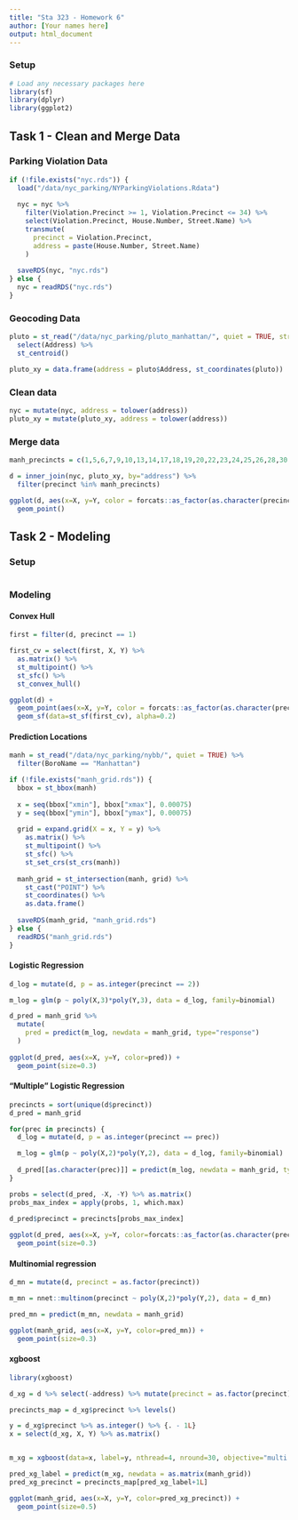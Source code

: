 ```yaml
---
title: "Sta 323 - Homework 6"
author: [Your names here]
output: html_document
---
```



### Setup

```r
# Load any necessary packages here
library(sf)
library(dplyr)
library(ggplot2)
```

## Task 1 - Clean and Merge Data

### Parking Violation Data

```r
if (!file.exists("nyc.rds")) {
  load("/data/nyc_parking/NYParkingViolations.Rdata")
  
  nyc = nyc %>%
    filter(Violation.Precinct >= 1, Violation.Precinct <= 34) %>%
    select(Violation.Precinct, House.Number, Street.Name) %>%
    transmute(
      precinct = Violation.Precinct, 
      address = paste(House.Number, Street.Name)
    )
  
  saveRDS(nyc, "nyc.rds")
} else {
  nyc = readRDS("nyc.rds")
}
```

### Geocoding Data

```r
pluto = st_read("/data/nyc_parking/pluto_manhattan/", quiet = TRUE, stringsAsFactors = FALSE) %>%
  select(Address) %>%
  st_centroid() 

pluto_xy = data.frame(address = pluto$Address, st_coordinates(pluto)) 
```

### Clean data

```r
nyc = mutate(nyc, address = tolower(address))
pluto_xy = mutate(pluto_xy, address = tolower(address))
```


### Merge data

```r
manh_precincts = c(1,5,6,7,9,10,13,14,17,18,19,20,22,23,24,25,26,28,30,32,33,34)

d = inner_join(nyc, pluto_xy, by="address") %>%
  filter(precinct %in% manh_precincts)

ggplot(d, aes(x=X, y=Y, color = forcats::as_factor(as.character(precinct)))) +
  geom_point()
```


## Task 2 - Modeling

### Setup

```r

```

### Modeling

#### Convex Hull

```r
first = filter(d, precinct == 1)

first_cv = select(first, X, Y) %>% 
  as.matrix() %>% 
  st_multipoint() %>% 
  st_sfc() %>% 
  st_convex_hull()

ggplot(d) +
  geom_point(aes(x=X, y=Y, color = forcats::as_factor(as.character(precinct)))) +
  geom_sf(data=st_sf(first_cv), alpha=0.2)
```


#### Prediction Locations

```r
manh = st_read("/data/nyc_parking/nybb/", quiet = TRUE) %>%
  filter(BoroName == "Manhattan")

if (!file.exists("manh_grid.rds")) {
  bbox = st_bbox(manh)
  
  x = seq(bbox["xmin"], bbox["xmax"], 0.00075)
  y = seq(bbox["ymin"], bbox["ymax"], 0.00075)
  
  grid = expand.grid(X = x, Y = y) %>%
    as.matrix() %>%
    st_multipoint() %>%
    st_sfc() %>%
    st_set_crs(st_crs(manh))
  
  manh_grid = st_intersection(manh, grid) %>% 
    st_cast("POINT") %>%
    st_coordinates() %>%
    as.data.frame()
  
  saveRDS(manh_grid, "manh_grid.rds")
} else {
  readRDS("manh_grid.rds")
}
```


#### Logistic Regression

```r
d_log = mutate(d, p = as.integer(precinct == 2))

m_log = glm(p ~ poly(X,3)*poly(Y,3), data = d_log, family=binomial)

d_pred = manh_grid %>%
  mutate(
    pred = predict(m_log, newdata = manh_grid, type="response")
  )
  
ggplot(d_pred, aes(x=X, y=Y, color=pred)) +
  geom_point(size=0.3)
```


#### "Multiple" Logistic Regression

```r
precincts = sort(unique(d$precinct))
d_pred = manh_grid

for(prec in precincts) {
  d_log = mutate(d, p = as.integer(precinct == prec))

  m_log = glm(p ~ poly(X,2)*poly(Y,2), data = d_log, family=binomial)
  
  d_pred[[as.character(prec)]] = predict(m_log, newdata = manh_grid, type="response") 
}

probs = select(d_pred, -X, -Y) %>% as.matrix()
probs_max_index = apply(probs, 1, which.max)
  
d_pred$precinct = precincts[probs_max_index] 

ggplot(d_pred, aes(x=X, y=Y, color=forcats::as_factor(as.character(precinct)))) +
  geom_point(size=0.3)
```


#### Multinomial regression

```r
d_mn = mutate(d, precinct = as.factor(precinct))

m_mn = nnet::multinom(precinct ~ poly(X,2)*poly(Y,2), data = d_mn)

pred_mn = predict(m_mn, newdata = manh_grid)

ggplot(manh_grid, aes(x=X, y=Y, color=pred_mn)) +
  geom_point(size=0.3)
```

#### xgboost

```r
library(xgboost)

d_xg = d %>% select(-address) %>% mutate(precinct = as.factor(precinct))

precincts_map = d_xg$precinct %>% levels()

y = d_xg$precinct %>% as.integer() %>% {. - 1L}
x = select(d_xg, X, Y) %>% as.matrix()


m_xg = xgboost(data=x, label=y, nthread=4, nround=30, objective="multi:softmax", num_class=length(precincts))

pred_xg_label = predict(m_xg, newdata = as.matrix(manh_grid))
pred_xg_precinct = precincts_map[pred_xg_label+1L]

ggplot(manh_grid, aes(x=X, y=Y, color=pred_xg_precinct)) +
  geom_point(size=0.5)
```
